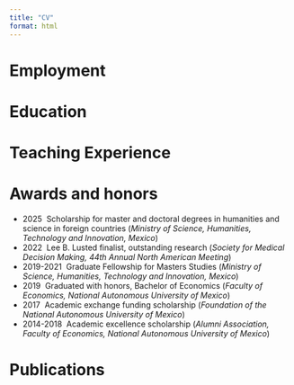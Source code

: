```yaml
---
title: "CV"
format: html
---
```


# Employment

# Education

# Teaching Experience

# Awards and honors

-   2025  Scholarship for master and doctoral degrees in humanities and science in foreign countries (*Ministry of Science, Humanities, Technology and Innovation, Mexico*)
-   2022  Lee B. Lusted finalist, outstanding research (*Society for Medical Decision Making, 44th Annual North American Meeting*)
-   2019-2021  Graduate Fellowship for Masters Studies (*Ministry of Science, Humanities, Technology and Innovation, Mexico*)
-   2019  Graduated with honors, Bachelor of Economics (*Faculty of Economics, National Autonomous University of Mexico*)
-   2017  Academic exchange funding scholarship (*Foundation of the National Autonomous University of Mexico*)
-   2014-2018  Academic excellence scholarship (*Alumni Association, Faculty of Economics, National Autonomous University of Mexico*)

# Publications
